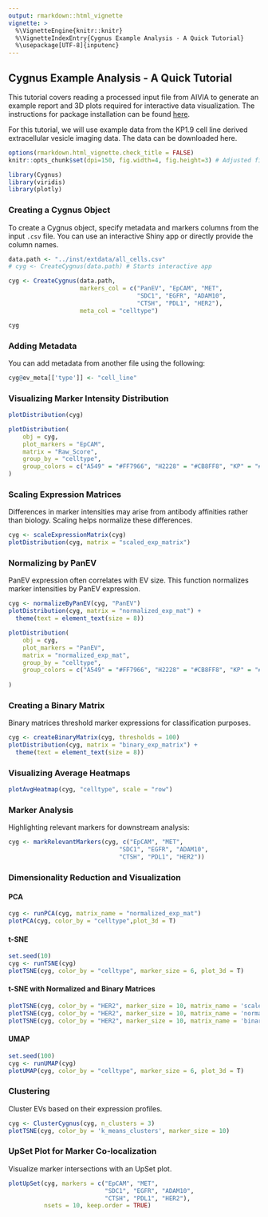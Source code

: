 ```yaml
---
output: rmarkdown::html_vignette
vignette: >
  %\VignetteEngine{knitr::knitr}
  %\VignetteIndexEntry{Cygnus Example Analysis - A Quick Tutorial}
  %\usepackage[UTF-8]{inputenc}
---
```


## Cygnus Example Analysis - A Quick Tutorial

This tutorial covers reading a processed input file from AIVIA to generate an example report and 3D plots required for interactive data visualization. The instructions for package installation can be found <a href=https://yeinchung.github.io/Cygnus/>here</a>.

For this tutorial, we will use example data from the KP1.9 cell line derived extracellular vesicle imaging data. The data can be downloaded here.

```r
options(rmarkdown.html_vignette.check_title = FALSE)
knitr::opts_chunk$set(dpi=150, fig.width=4, fig.height=3) # Adjusted figure size
```

```r
library(Cygnus)
library(viridis)
library(plotly)
```

### Creating a Cygnus Object

To create a Cygnus object, specify metadata and markers columns from the input `.csv` file. You can use an interactive Shiny app or directly provide the column names.

```r
data.path <- "../inst/extdata/all_cells.csv" 
# cyg <- CreateCygnus(data.path) # Starts interactive app

cyg <- CreateCygnus(data.path,
                    markers_col = c("PanEV", "EpCAM", "MET",
                                    "SDC1", "EGFR", "ADAM10",
                                    "CTSH", "PDL1", "HER2"),
                    meta_col = "celltype")

cyg
```

### Adding Metadata

You can add metadata from another file using the following:

```r
cyg@ev_meta[['type']] <- "cell_line"
```

### Visualizing Marker Intensity Distribution

```r
plotDistribution(cyg)

plotDistribution(
    obj = cyg,
    plot_markers = "EpCAM",
    matrix = "Raw_Score",
    group_by = "celltype",
    group_colors = c("A549" = "#FF7966", "H2228" = "#CB8FF8", "KP" = "#7CC0F6")
)


```

### Scaling Expression Matrices

Differences in marker intensities may arise from antibody affinities rather than biology. Scaling helps normalize these differences.

```r
cyg <- scaleExpressionMatrix(cyg)
plotDistribution(cyg, matrix = "scaled_exp_matrix")
```

### Normalizing by PanEV

PanEV expression often correlates with EV size. This function normalizes marker intensities by PanEV expression.

```r
cyg <- normalizeByPanEV(cyg, "PanEV")
plotDistribution(cyg, matrix = "normalized_exp_mat") +
  theme(text = element_text(size = 8))

plotDistribution(
    obj = cyg,
    plot_markers = "PanEV",
    matrix = "normalized_exp_mat",
    group_by = "celltype",
    group_colors = c("A549" = "#FF7966", "H2228" = "#CB8FF8", "KP" = "#7CC0F6")
    
)
```

### Creating a Binary Matrix

Binary matrices threshold marker expressions for classification purposes.

```r
cyg <- createBinaryMatrix(cyg, thresholds = 100)
plotDistribution(cyg, matrix = "binary_exp_matrix") +
  theme(text = element_text(size = 8))
```

### Visualizing Average Heatmaps

```r
plotAvgHeatmap(cyg, "celltype", scale = "row")
```

### Marker Analysis

Highlighting relevant markers for downstream analysis:

```r
cyg <- markRelevantMarkers(cyg, c("EpCAM", "MET",
                               "SDC1", "EGFR", "ADAM10",
                               "CTSH", "PDL1", "HER2"))
```

### Dimensionality Reduction and Visualization

#### PCA
```r
cyg <- runPCA(cyg, matrix_name = "normalized_exp_mat")
plotPCA(cyg, color_by = "celltype",plot_3d = T)
```

#### t-SNE
```r
set.seed(10)
cyg <- runTSNE(cyg)
plotTSNE(cyg, color_by = "celltype", marker_size = 6, plot_3d = T)
```

#### t-SNE with Normalized and Binary Matrices
```r
plotTSNE(cyg, color_by = "HER2", marker_size = 10, matrix_name = 'scaled_exp_matrix')
plotTSNE(cyg, color_by = "HER2", marker_size = 10, matrix_name = 'normalized_exp_mat')
plotTSNE(cyg, color_by = "HER2", marker_size = 10, matrix_name = 'binary_exp_matrix')
```

#### UMAP
```r
set.seed(100)
cyg <- runUMAP(cyg)
plotUMAP(cyg, color_by = "celltype", marker_size = 6, plot_3d = T)
```

### Clustering

Cluster EVs based on their expression profiles.

```r
cyg <- ClusterCygnus(cyg, n_clusters = 3)
plotTSNE(cyg, color_by = 'k_means_clusters', marker_size = 10) 
```

### UpSet Plot for Marker Co-localization

Visualize marker intersections with an UpSet plot.

```r
plotUpSet(cyg, markers = c("EpCAM", "MET",
                           "SDC1", "EGFR", "ADAM10",
                           "CTSH", "PDL1", "HER2"), 
          nsets = 10, keep.order = TRUE)
```
